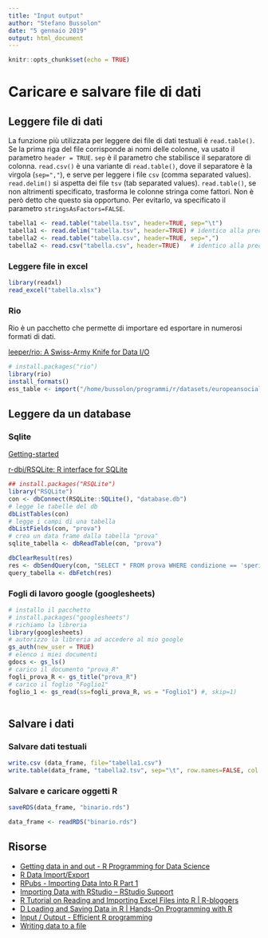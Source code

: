 ```yaml
---
title: "Input output"
author: "Stefano Bussolon"
date: "5 gennaio 2019"
output: html_document
---
```


```r
knitr::opts_chunk$set(echo = TRUE)
```

# Caricare e salvare file di dati

## Leggere file di dati

La funzione più utilizzata per leggere dei file di dati testuali è `read.table()`. Se la prima riga del file corrisponde ai nomi delle colonne, va usato il parametro `header = TRUE`. `sep` è il parametro che stabilisce il separatore di colonna.
`read.csv()` è una variante di `read.table()`, dove il separatore è la virgola (`sep=","`), e serve per leggere i file `csv` (comma separated values). `read.delim()` si aspetta dei file `tsv` (tab separated values).
`read.table()`, se non altrimenti specificato, trasforma le colonne stringa come fattori. Non è però detto che questo sia opportuno. Per evitarlo, va specificato il parametro `stringsAsFactors=FALSE`.


```r
tabella1 <- read.table("tabella.tsv", header=TRUE, sep="\t")
tabella1 <- read.delim("tabella.tsv", header=TRUE) # identico alla precedente
tabella2 <- read.table("tabella.csv", header=TRUE, sep=",")
tabella2 <- read.csv("tabella.csv", header=TRUE)   # identico alla precedente
```


### Leggere file in excel

```r

library(readxl)
read_excel("tabella.xlsx")


```

### Rio

Rio è un pacchetto che permette di importare ed esportare in numerosi formati di dati.

[leeper/rio: A Swiss-Army Knife for Data I/O](https://github.com/leeper/rio)

```r
# install.packages("rio")
library(rio)
install_formats()
ess_table <- import("/home/bussolon/programmi/r/datasets/europeansocialsurvey/ESS8e02.sav")

```


## Leggere da un database

### Sqlite

[Getting-started](https://db.rstudio.com/getting-started/)

[r-dbi/RSQLite: R interface for SQLite](https://github.com/r-dbi/RSQLite)

```r
## install.packages("RSQLite")
library("RSQLite")
con <- dbConnect(RSQLite::SQLite(), "database.db")
# legge le tabelle del db
dbListTables(con)
# legge i campi di una tabella
dbListFields(con, "prova")
# crea un data frame dalla tabella "prova"
sqlite_tabella <- dbReadTable(con, "prova")

dbClearResult(res)
res <- dbSendQuery(con, "SELECT * FROM prova WHERE condizione == 'sperimentale'")
query_tabella <- dbFetch(res)

```

### Fogli di lavoro google (googlesheets)

```r
# installo il pacchetto
# install.packages("googlesheets")
# richiamo la libreria
library(googlesheets)
# autorizzo la libreria ad accedere al mio google
gs_auth(new_user = TRUE)
# elenco i miei documenti
gdocs <- gs_ls()
# carico il documento "prova_R"
fogli_prova_R <- gs_title("prova_R")
# carico il foglio "Foglio1"
foglio_1 <- gs_read(ss=fogli_prova_R, ws = "Foglio1") #, skip=1)



```


## Salvare i dati

### Salvare dati testuali

```r

write.csv (data_frame, file="tabella1.csv")
write.table(data_frame, "tabella2.tsv", sep="\t", row.names=FALSE, col.names=FALSE) 
```

### Salvare e caricare oggetti R

```r

saveRDS(data_frame, "binario.rds")

data_frame <- readRDS("binario.rds")

```


## Risorse

* [Getting data in and out - R Programming for Data Science](https://bookdown.org/rdpeng/rprogdatascience/getting-data-in-and-out-of-r.html)
* [R Data Import/Export](https://cran.r-project.org/doc/manuals/r-release/R-data.html#Spreadsheet_002dlike-data)
* [RPubs - Importing Data Into R Part 1](https://rpubs.com/williamsurles/290389)
* [Importing Data with RStudio – RStudio Support](https://support.rstudio.com/hc/en-us/articles/218611977-Importing-Data-with-RStudio)
* [R Tutorial on Reading and Importing Excel Files into R | R-bloggers](https://www.r-bloggers.com/r-tutorial-on-reading-and-importing-excel-files-into-r/)
* [D Loading and Saving Data in R | Hands-On Programming with R](https://rstudio-education.github.io/hopr/dataio.html)
* [Input / Output - Efficient R programming](https://csgillespie.github.io/efficientR/input-output.html#download)
* [Writing data to a file](http://www.cookbook-r.com/Data_input_and_output/Writing_data_to_a_file/)

